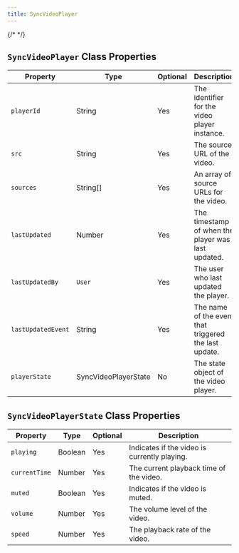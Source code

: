 ```yaml
---
title: SyncVideoPlayer
---
```

{/* <script>var SUPERFLOW_TOOLBAR_API_KEY="aU1MxKP0rca2UXwKi8bl"; var SUPERFLOW_TOOLBAR_PROJECT_ID="8447060215973283";</script> */}


## `SyncVideoPlayer` Class Properties

| Property         | Type                  | Optional | Description                                        |
|------------------|-----------------------|----------|----------------------------------------------------|
| `playerId`         | String                | Yes      | The identifier for the video player instance.      |
| `src`              | String                | Yes      | The source URL of the video.                       |
| `sources`          | String[]              | Yes      | An array of source URLs for the video.             |
| `lastUpdated`      | Number                | Yes      | The timestamp of when the player was last updated. |
| `lastUpdatedBy`    | `User`                  | Yes      | The user who last updated the player.              |
| `lastUpdatedEvent` | String                | Yes      | The name of the event that triggered the last update. |
| `playerState`      | SyncVideoPlayerState  | No       | The state object of the video player.              |


## `SyncVideoPlayerState` Class Properties

| Property    | Type    | Optional | Description                                   |
|-------------|---------|----------|-----------------------------------------------|
| `playing`     | Boolean | Yes      | Indicates if the video is currently playing.  |
| `currentTime` | Number  | Yes      | The current playback time of the video.       |
| `muted`       | Boolean | Yes      | Indicates if the video is muted.              |
| `volume`      | Number  | Yes      | The volume level of the video.                |
| `speed`       | Number  | Yes      | The playback rate of the video.               |

